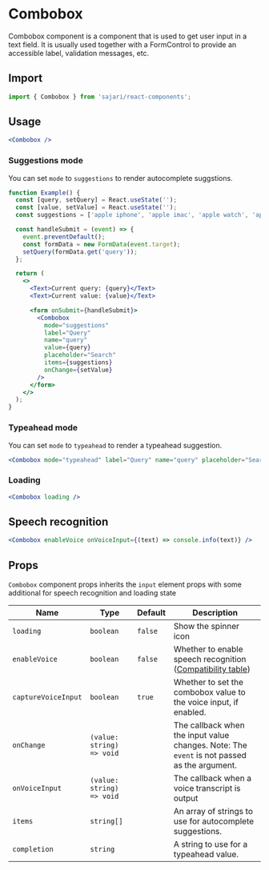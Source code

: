 
<SEO
  title="Combobox"
  description="Combobox component is a component that is used to get user input in a text field. It is usually used together with a FormControl to provide an accessible label, validation messages, etc."
/>

# Combobox

Combobox component is a component that is used to get user input in a text field. It is usually used together with a FormControl to provide an accessible label, validation messages, etc.

## Import

```js
import { Combobox } from 'sajari/react-components';
```

## Usage

```jsx
<Combobox />
```

### Suggestions mode

You can set `mode` to `suggestions` to render autocomplete suggstions.

```jsx
function Example() {
  const [query, setQuery] = React.useState('');
  const [value, setValue] = React.useState('');
  const suggestions = ['apple iphone', 'apple imac', 'apple watch', 'apple mac pro', 'apple macbook pro'];

  const handleSubmit = (event) => {
    event.preventDefault();
    const formData = new FormData(event.target);
    setQuery(formData.get('query'));
  };

  return (
    <>
      <Text>Current query: {query}</Text>
      <Text>Current value: {value}</Text>

      <form onSubmit={handleSubmit}>
        <Combobox
          mode="suggestions"
          label="Query"
          name="query"
          value={query}
          placeholder="Search"
          items={suggestions}
          onChange={setValue}
        />
      </form>
    </>
  );
}
```

### Typeahead mode

You can set `mode` to `typeahead` to render a typeahead suggestion.

```jsx
<Combobox mode="typeahead" label="Query" name="query" placeholder="Search" completion="apple iphone" />
```

### Loading

```jsx
<Combobox loading />
```

## Speech recognition

```jsx
<Combobox enableVoice onVoiceInput={(text) => console.info(text)} />
```

## Props

`Combobox` component props inherits the `input` element props with some additional for speech recognition and loading state

| Name                | Type                      | Default | Description                                                                                                                      |
| ------------------- | ------------------------- | ------- | -------------------------------------------------------------------------------------------------------------------------------- |
| `loading`           | `boolean`                 | `false` | Show the spinner icon                                                                                                            |
| `enableVoice`       | `boolean`                 | `false` | Whether to enable speech recognition ([Compatibility table](https://developer.mozilla.org/en-US/docs/Web/API/SpeechRecognition)) |
| `captureVoiceInput` | `boolean`                 | `true`  | Whether to set the combobox value to the voice input, if enabled.                                                                |
| `onChange`          | `(value: string) => void` |         | The callback when the input value changes. Note: The `event` is not passed as the argument.                                      |
| `onVoiceInput`      | `(value: string) => void` |         | The callback when a voice transcript is output                                                                                   |
| `items`             | `string[]`                |         | An array of strings to use for autocomplete suggestions.                                                                         |
| `completion`        | `string`                  |         | A string to use for a typeahead value.                                                                                           |
